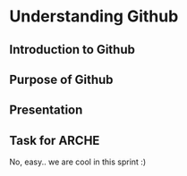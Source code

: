 # Understanding Github 

## Introduction to Github

## Purpose of Github

## Presentation


## Task for ARCHE
No, easy.. we are cool in this sprint :)
